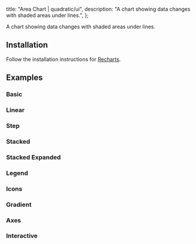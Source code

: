 
  title: "Area Chart | quadratic/ui",
  description: "A chart showing data changes with shaded areas under lines.",
};

<Title>Area Chart</Title>
<Description>A chart showing data changes with shaded areas under lines.</Description>
<ComponentPreview id="rechartsAreaChart" />

## Installation
<Steps>

<StepTitle>Follow the installation instructions for [Recharts](/docs/charts/recharts/quickstart).</StepTitle>

</Steps>

## Examples

### Basic
<ComponentPreview id="rechartsAreaChart" />

### Linear
<ComponentPreview id="rechartsAreaChartLinear" />

### Step
<ComponentPreview id="rechartsAreaChartStep" />

### Stacked
<ComponentPreview id="rechartsAreaChartStacked" />

### Stacked Expanded
<ComponentPreview id="rechartsAreaChartStackedExpanded" />

### Legend
<ComponentPreview id="rechartsAreaChartLegend" />

### Icons
<ComponentPreview id="rechartsAreaChartIcons" />

### Gradient
<ComponentPreview id="rechartsAreaChartGradient" />

### Axes
<ComponentPreview id="rechartsAreaChartAxes" />

### Interactive
<ComponentPreview id="rechartsAreaChartInteractive" />

<Footer previousLabel="Quickstart" previousHref="/docs/visualizations/recharts/quickstart" nextLabel="Bar Chart" nextHref="/docs/visualizations/recharts/bar-chart" />
